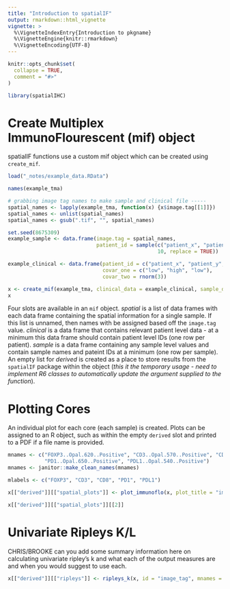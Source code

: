```yaml
---
title: "Introduction to spatialIF"
output: rmarkdown::html_vignette
vignette: >
  %\VignetteIndexEntry{Introduction to pkgname}
  %\VignetteEngine{knitr::rmarkdown}
  %\VignetteEncoding{UTF-8}
---
```


```r
knitr::opts_chunk$set(
  collapse = TRUE,
  comment = "#>"
)
```

```r
library(spatialIHC)
```

# Create Multiplex ImmunoFlourescent (mif) object 

spatialIF functions use a custom mif object which can be created using `create_mif`. 

```r
load("_notes/example_data.RData")

names(example_tma)

# grabbing image tag names to make sample and clinical file -----
spatial_names <- lapply(example_tma, function(x) {x$image.tag[[1]]})
spatial_names <- unlist(spatial_names)
spatial_names <- gsub(".tif", "", spatial_names)

set.seed(8675309)
example_sample <- data.frame(image.tag = spatial_names,
                             patient_id = sample(c("patient_x", "patient_y", "patient_z"),
                                                 10, replace = TRUE))

example_clinical <- data.frame(patient_id = c("patient_x", "patient_y", "patient_z"),
                               covar_one = c("low", "high", "low"),
                               covar_two = rnorm(3))

x <- create_mif(example_tma, clinical_data = example_clinical, sample_data = example_sample)
x

```

Four slots are available in an `mif` object. 
*spatial* is a list of data frames with each data frame containing the spatial 
information for a single sample. 
If this list is unnamed, then names with be assigned based off the `image.tag` value.
*clinical* is a data frame that contains relevant patient level data - at a 
minimum this data frame should contain patient level IDs (one row per patient). 
*sample* is a data frame containing any sample level values and contain sample 
names and pateint IDs at a minimum (one row per sample). 
An empty list for *derived* is created as a place to store results from the 
`spatialIF` package within the object (*this it the temporary usage - need to implement R6 classes to automatically update the argument supplied to the function*).

# Plotting Cores

An individual plot for each core (each sample) is created. 
Plots can be assigned to an R object, such as within the empty `derived` slot and printed to a PDF if a file name is provided. 
 
```r
mnames <- c("FOXP3..Opal.620..Positive", "CD3..Opal.570..Positive", "CD8..Opal.520..Positive",
            "PD1..Opal.650..Positive", "PDL1..Opal.540..Positive")
mnames <- janitor::make_clean_names(mnames)

mlabels <- c("FOXP3", "CD3", "CD8", "PD1", "PDL1")

x[["derived"]][["spatial_plots"]] <- plot_immunoflo(x, plot_title = "image_tag", mnames = mnames, mlabels = mlabels, cell_type = "classifier_label")

x[["derived"]][["spatial_plots"]][[2]]
```

# Univariate Ripleys K/L

CHRIS/BROOKE can you add some summary information here on calculating univariate ripley's k and what each of the output measures are and when you would suggest to use each. 

```r

x[["derived"]][["ripleys"]] <- ripleys_k(x, id = "image_tag", mnames = mnames)

```
